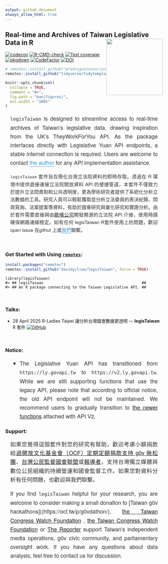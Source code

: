 ```yaml
---
output: github_document
always_allow_html: true
---
```



<!-- README.md is generated from README.Rmd. Please edit that file -->

## Real-time and Archives of Taiwan Legislative Data in R <img src="man/figures/logo.png" align="right" width="180"/>

<!-- badges: start -->

[![codecov](https://codecov.io/gh/davidycliao/legisTaiwan/branch/master/graph/badge.svg?token=HVVTCOE90D)](https://codecov.io/gh/davidycliao/legisTaiwan)
[![R-CMD-check](https://github.com/davidycliao/legisTaiwan/actions/workflows/R-CMD-check.yaml/badge.svg)](https://github.com/davidycliao/legisTaiwan/actions/workflows/R-CMD-check.yaml)
[![Test
coverage](https://github.com/davidycliao/legisTaiwan/actions/workflows/test-coverage.yaml/badge.svg)](https://github.com/davidycliao/legisTaiwan/actions/workflows/test-coverage.yaml)
[![pkgdown](https://github.com/davidycliao/legisTaiwan/actions/workflows/pkgdown.yaml/badge.svg)](https://github.com/davidycliao/legisTaiwan/actions/workflows/pkgdown.yaml)
[![CodeFactor](https://www.codefactor.io/repository/github/davidycliao/legistaiwan/badge)](https://www.codefactor.io/repository/github/davidycliao/legistaiwan)
[![DOI](https://zenodo.org/badge/DOI/10.5281/zenodo.7633962.svg)](https://doi.org/10.5281/zenodo.7633962)
<!-- badges: end -->



```r
# remotes::install_github("prodriguezsosa/conText", force = TRUE)
remotes::install_github("tidyverse/tidytemplate", force = TRUE)
```



```r
knitr::opts_chunk$set(
  collapse = TRUE,
  comment = "#>",
  fig.path = "man/figures/",
  out.width = "100%"
)
```



<div style="text-align: justify; font-size: 1.1rem; line-height: 1.6; color: #333; max-width: 800px; margin: 1rem auto; padding: 0 1rem; font-family: 'Helvetica Neue', Arial, sans-serif;">
`legisTaiwan` is designed to streamline access to real-time archives of Taiwan's legislative data, drawing inspiration from the UK's TheyWorkForYou API. As the package interfaces directly with Legislative Yuan API endpoints, a stable internet connection is required. Users are welcome to contact <a href="https://davidycliao.github.io" style="color: #3498db; text-decoration: none; border-bottom: 1px solid #3498db;">the author</a> for any API implementation assistance.
</div>


<div style="text-align: justify; font-size: 0.95rem; line-height: 1.6; color: #333; max-width: 800px; margin: 1rem auto; padding: 0 1rem; font-family: 'Helvetica Neue', Arial, sans-serif;">
`legisTaiwan` 套件旨在簡化台灣立法院資料的即時存取。透過在 R 環境中提供直接連接立法院開放資料 API 的便捷管道，本套件不僅致力於提升立法問責制和公共透明度，更為學術研究者提供了系統化分析立法數據的工具。研究人員可以輕鬆獲取並分析立法委員的表決紀錄、問政質詢、法案提案等資料，有助於國會研究與量化研究和實證分析。由於套件需要直接與由[歐噴公司](https://openfun.tw/#works)開發開源的立法院 API 介接，使用時請確保網路連線穩定。如有任何 legisTaiwan R套件使用上的問題，歡迎open issue 在githut 上或<a href="https://davidycliao.github.io" style="color: #3498db; text-decoration: none; border-bottom: 1px solid #3498db;">我們</a>聯繫。
</div>

<br>




### Get Started with Using [`remotes`](https://github.com/r-lib/remotes):

``` r
install.packages("remotes")
remotes::install_github("davidycliao/legisTaiwan", force = TRUE)
```

```
library(legisTaiwan)
#> ## legisTaiwan                                            ##
#> ## An R package connecting to the Taiwan Legislative API. ##
```



<br>


### Talks:  

- 28 April 2025 R-Ladies Taipei 讓分析台灣國會數據更透明 — __legisTaiwan__ R 套件 [![GitHub](https://img.shields.io/badge/GitHub-181717?style=for-the-badge&logo=github&logoColor=white)](https://github.com/davidycliao/r-ladies-tpe-legistaiwan?tab=readme-ov-file)



<br>


### Notice:

<div style="text-align: justify; font-size: 1.1rem; line-height: 1.6; color: #333; max-width: 800px; margin: 1rem auto; padding: 0 1rem; font-family: 'Helvetica Neue', Arial, sans-serif;">

- The Legislative Yuan API has transitioned from `https://ly.govapi.tw` to `https://v2.ly.govapi.tw`. While we are still supporting functions that use the legacy API, please note that according to official notice, the old API endpoint will not be maintained. We recommend users to gradually transition to [the newer functions]() attached with API V2.


</div>



### Support:

<div style="text-align: justify; font-size: 1.1rem; line-height: 1.6; color: #333; max-width: 800px; margin: 1rem auto; padding: 0 1rem; font-family: 'Helvetica Neue', Arial, sans-serif;">

如果您覺得這個套件對您的研究有幫助，歡迎考慮小額捐款給[過開放文化基金會（OCF）定期定額捐款支持 g0v 揪松團](https://ocf.tw/p/g0vdathon/)、[台灣公民監督國會聯盟](https://ccw.org.tw/donation)或[報導者](https://support.twreporter.org)，支持台灣獨立媒體與數位公民組織的持續營運和國會監督工作。如果您對資料分析有任何問題，也歡迎與我們聯繫。

If you find `legisTaiwan` helpful for your research, you are welcome to consider making a small donation to [Taiwan g0v hackathons]((https://ocf.tw/p/g0vdathon/), [the Taiwan Congress Watch Foundation](https://ccw.org.tw/donation) ,  [the Taiwan Congress Watch Foundation](https://ccw.org.tw/donation) or [The Reporter](https://support.twreporter.org)  support Taiwan's independent media operations, g0v civic community, and parliamentary oversight work. If you have any questions about data analysis, feel free to contact us for discussion.</div><br>
 
